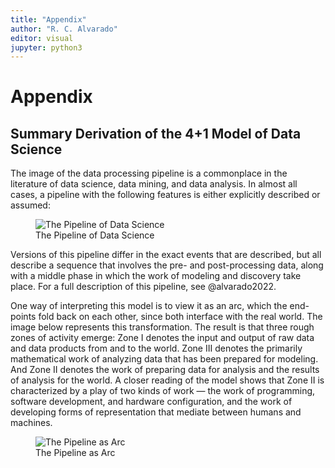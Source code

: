 ```yaml
---
title: "Appendix"
author: "R. C. Alvarado"
editor: visual
jupyter: python3
---
```


# Appendix

## Summary Derivation of the 4+1 Model of Data Science

The image of the data processing pipeline is a commonplace in the literature of data science, data mining, and data analysis. In almost all cases, a pipeline with the following features is either explicitly described or assumed:

![The Pipeline of Data Science](media/ds-pipeline.png){alt="The Pipeline of Data Science" fig-align="center"}

Versions of this pipeline differ in the exact events that are described, but all describe a sequence that involves the pre- and post-processing data, along with a middle phase in which the work of modeling and discovery take place. For a full description of this pipeline, see @alvarado2022.

One way of interpreting this model is to view it as an arc, which the end-points fold back on each other, since both interface with the real world. The image below represents this transformation. The result is that three rough zones of activity emerge: Zone I denotes the input and output of raw data and data products from and to the world. Zone III denotes the primarily mathematical work of analyzing data that has been prepared for modeling. And Zone II denotes the work of preparing data for analysis and the results of analysis for the world. A closer reading of the model shows that Zone II is characterized by a play of two kinds of work --- the work of programming, software development, and hardware configuration, and the work of developing forms of representation that mediate between humans and machines.

![The Pipeline as Arc](media/pipeline-as-arc.png){alt="The Pipeline as Arc" fig-align="center"}
